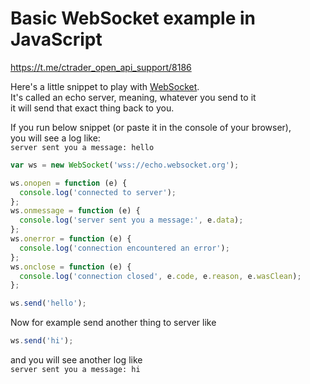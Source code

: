 # Basic WebSocket example in JavaScript

https://t.me/ctrader_open_api_support/8186

Here's a little snippet to play with
[WebSocket](https://developer.mozilla.org/en-US/docs/Web/API/WebSocket).  
It's called an echo server, meaning, whatever you send to it  
it will send that exact thing back to you.

If you run below snippet (or paste it in the console of your browser),  
you will see a log like:  
`server sent you a message: hello`

```js
var ws = new WebSocket('wss://echo.websocket.org');

ws.onopen = function (e) {
  console.log('connected to server');
};
ws.onmessage = function (e) {
  console.log('server sent you a message:', e.data);
};
ws.onerror = function (e) {
  console.log('connection encountered an error');
};
ws.onclose = function (e) {
  console.log('connection closed', e.code, e.reason, e.wasClean);
};

ws.send('hello');
```

Now for example send another thing to server like

```js
ws.send('hi');
```

and you will see another log like  
`server sent you a message: hi`
